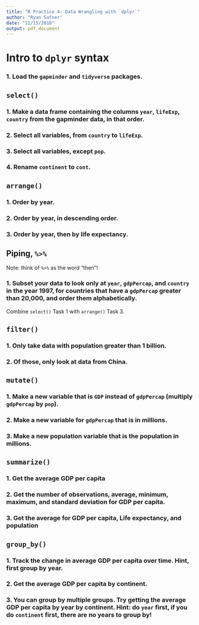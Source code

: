 ```yaml
---
title: "R Practice 4: Data Wrangling with `dplyr`"
author: "Ryan Safner"
date: "11/15/2018"
output: pdf_document
---
```


# Intro to `dplyr` syntax

### 1. Load the `gapminder` and `tidyverse` packages. 


## `select()`

### 1. Make a data frame containing the columns `year`, `lifeExp`, `country` from the gapminder data, in that order.


### 2. Select all variables, from `country` to `lifeExp`. 


### 3. Select all variables, except `pop`.


### 4. Rename `continent` to `cont`.


## `arrange()`

### 1. Order by year.

### 2. Order by year, in descending order.

### 3. Order by year, then by life expectancy.

## Piping, `%>%`

Note: think of `%>%` as the word "then"!

### 1. Subset your data to look only at `year`, `gdpPercap`, and `country` in the year 1997, for countries that have a `gdpPercap` greater than 20,000, and order them alphabetically. 


Combine `select()` Task 1 with `arrange()` Task 3.

## `filter()`

### 1. Only take data with population greater than 1 billion.


### 2. Of those, only look at data from China. 


## `mutate()`

### 1. Make a new variable that is `GDP` instead of `gdpPercap` (multiply `gdpPercap` by `pop`).


### 2. Make a new variable for `gdpPercap` that is in millions.  


### 3. Make a new population variable that is the population in millions. 


## `summarize()`

### 1. Get the average GDP per capita


### 2. Get the number of observations, average, minimum, maximum, and standard deviation for GDP per capita.


### 3. Get the average for GDP per capita, Life expectancy, and population


## `group_by()`

### 1. Track the change in average GDP per capita over time. Hint, first group by year. 


### 2. Get the average GDP per capita by continent.


### 3. You can group by multiple groups. Try getting the average GDP per capita by year by continent. Hint: do `year` first, if you do `continent` first, there are no years to group by! 



